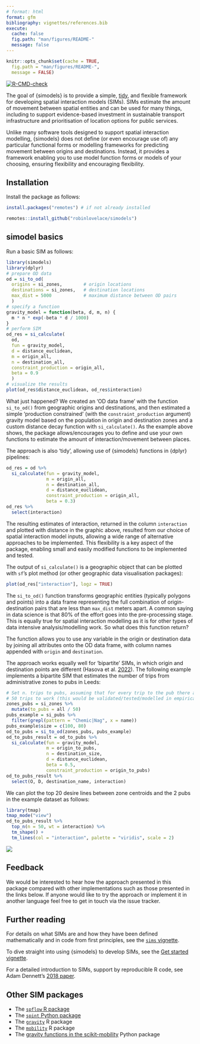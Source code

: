```yaml
---
# format: html
format: gfm
bibliography: vignettes/references.bib
execute:
  cache: false
  fig.path: "man/figures/README-"
  message: false
---
```


```r
knitr::opts_chunk$set(cache = TRUE,
  fig.path = "man/figures/README-",
  message = FALSE)
```

<!-- badges: start -->
[![R-CMD-check](https://github.com/robinlovelace/simodels/workflows/R-CMD-check/badge.svg)](https://github.com/robinlovelace/simodels/actions)
<!-- badges: end -->

The goal of {simodels} is to provide a simple, [tidy](https://www.tidyverse.org/), and flexible framework for developing spatial interaction models (SIMs).
SIMs estimate the amount of movement between spatial entities and can be used for many things, including to support evidence-based investment in sustainable transport infrastructure and prioritisation of location options for public services.

Unlike many software tools designed to support spatial interaction modelling, {simodels} does not define (or even encourage use of) any particular functional forms or modelling frameworks for predicting movement between origins and destinations.
Instead, it provides a framework enabling you to use model function forms or models of your choosing, ensuring flexibility and encouraging flexibility.

## Installation

Install the package as follows:

```r
install.packages("remotes") # if not already installed
```

```r
remotes::install_github("robinlovelace/simodels")
```

<!-- # Implementations in other languages -->
## simodel basics

Run a basic SIM as follows:

```r
library(simodels)
library(dplyr)
# prepare OD data
od = si_to_od(
  origins = si_zones,        # origin locations
  destinations = si_zones,   # destination locations
  max_dist = 5000            # maximum distance between OD pairs
  )
# specify a function
gravity_model = function(beta, d, m, n) {
  m * n * exp(-beta * d / 1000)
} 
# perform SIM
od_res = si_calculate(
  od,
  fun = gravity_model,
  d = distance_euclidean,
  m = origin_all,
  n = destination_all,
  constraint_production = origin_all,
  beta = 0.9
  )
# visualize the results
plot(od_res$distance_euclidean, od_res$interaction)
```

What just happened?
We created an 'OD data frame' with the function `si_to_od()` from geographic origins and destinations, and then estimated a simple 'production constrained' (with the `constraint_production` argument) gravity model based on the population in origin and destination zones and a custom distance decay function with `si_calculate()`.
As the example above shows, the package allows/encourages you to define and use your own functions to estimate the amount of interaction/movement between places.

The approach is also 'tidy', allowing use of {simodels} functions in {dplyr} pipelines:

```r
od_res = od %>% 
  si_calculate(fun = gravity_model, 
               m = origin_all,
               n = destination_all,
               d = distance_euclidean,
               constraint_production = origin_all,
               beta = 0.3)
od_res %>% 
  select(interaction)
```

The resulting estimates of interaction, returned in the column `interaction` and plotted with distance in the graphic above, resulted from our choice of spatial interaction model inputs, allowing a wide range of alternative approaches to be implemented.
This flexibility is a key aspect of the package, enabling small and easily modified functions to be implemented and tested.

The output of `si_calculate()` is a geographic object that can be plotted with `sf`'s plot method (or other geographic data visualisation packages):

```r
plot(od_res["interaction"], logz = TRUE)
```

The `si_to_od()` function transforms geographic entities (typically polygons and points) into a data frame representing the full combination of origin-destination pairs that are less than `max_dist` meters apart.
A common saying in data science is that 80% of the effort goes into the pre-processing stage.
This is equally true for spatial interaction modelling as it is for other types of data intensive analysis/modelling work.
So what does this function return?

The function allows you to use any variable in the origin or destination data by joining all attributes onto the OD data frame, with column names appended with `origin` and `destination`.

The approach works equally well for 'bipartite' SIMs, in which origin and destination points are different (Hasova et al. [2022](https://lenkahas.com/files/preprint.pdf)).
The following example implements a bipartite SIM that estimates the number of trips from administrative zones to pubs in Leeds:

```r
# Set n. trips to pubs, assuming that for every trip to the pub there are
# 50 trips to work (this would be validated/tested/modelled in empirical work)
zones_pubs = si_zones %>% 
  mutate(to_pubs = all / 50)
pubs_example = si_pubs %>% 
  filter(grepl(pattern = "Chemic|Nag", x = name))
pubs_example$size = c(100, 80)
od_to_pubs = si_to_od(zones_pubs, pubs_example)
od_to_pubs_result = od_to_pubs %>% 
  si_calculate(fun = gravity_model, 
               m = origin_to_pubs,
               n = destination_size,
               d = distance_euclidean,
               beta = 0.5,
               constraint_production = origin_to_pubs)
od_to_pubs_result %>% 
  select(O, D, destination_name, interaction)
```

We can plot the top 20 desire lines between zone centroids and the 2 pubs in the example dataset as follows:

```r
library(tmap)
tmap_mode("view")
od_to_pubs_result %>% 
  top_n(n = 50, wt = interaction) %>% 
  tm_shape() +
  tm_lines(col = "interaction", palette = "viridis", scale = 2)
```

![](https://user-images.githubusercontent.com/1825120/168485930-1adf9970-7dc1-4417-891e-2d5a1ec5e170.png)

## Feedback

We would be interested to hear how the approach presented in this package compared with other implementations such as those presented in the links below.
If anyone would like to try the approach or implement it in another language feel free to get in touch via the issue tracker.

## Further reading

For details on what SIMs are and how they have been defined mathematically and in code from first principles, see the [`sims` vignette](https://robinlovelace.github.io/simodels/articles/sims-first-principles.html).

To dive straight into using {simodels} to develop SIMs, see the [Get started vignette](https://robinlovelace.github.io/simodels/articles/simodels.html).

For a detailed introduction to SIMs, support by reproducible R code, see Adam Dennett's [2018 paper](https://doi.org/10.37970/aps.v2i2.38).

## Other SIM packages

- The [`spflow` R package](https://github.com/LukeCe/spflow)
- The [`spint` Python package](https://spint.readthedocs.io/en/latest/)
- The [`gravity`](https://cran.r-project.org/package=gravity) R package
- The [`mobility`](https://covid-19-mobility-data-network.github.io/mobility/index.html) R package
- The [gravity functions in the scikit-mobility](https://scikit-mobility.github.io/scikit-mobility/reference/models.html#module-skmob.models.gravity) Python package
